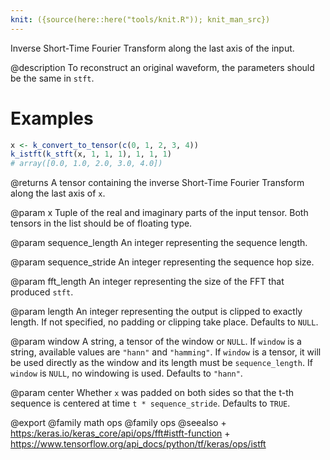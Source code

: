 ```yaml
---
knit: ({source(here::here("tools/knit.R")); knit_man_src})
---
```

Inverse Short-Time Fourier Transform along the last axis of the input.

@description
To reconstruct an original waveform, the parameters should be the same in
`stft`.

# Examples
```r
x <- k_convert_to_tensor(c(0, 1, 2, 3, 4))
k_istft(k_stft(x, 1, 1, 1), 1, 1, 1)
# array([0.0, 1.0, 2.0, 3.0, 4.0])
```

@returns
A tensor containing the inverse Short-Time Fourier Transform along the
last axis of `x`.

@param x
Tuple of the real and imaginary parts of the input tensor. Both
tensors in the list should be of floating type.

@param sequence_length
An integer representing the sequence length.

@param sequence_stride
An integer representing the sequence hop size.

@param fft_length
An integer representing the size of the FFT that produced
`stft`.

@param length
An integer representing the output is clipped to exactly length.
If not specified, no padding or clipping take place. Defaults to
`NULL`.

@param window
A string, a tensor of the window or `NULL`. If `window` is a
string, available values are `"hann"` and `"hamming"`. If `window`
is a tensor, it will be used directly as the window and its length
must be `sequence_length`. If `window` is `NULL`, no windowing is
used. Defaults to `"hann"`.

@param center
Whether `x` was padded on both sides so that the t-th sequence
is centered at time `t * sequence_stride`. Defaults to `TRUE`.

@export
@family math ops
@family ops
@seealso
+ <https:/keras.io/keras_core/api/ops/fft#istft-function>
+ <https://www.tensorflow.org/api_docs/python/tf/keras/ops/istft>
